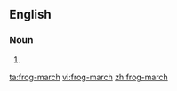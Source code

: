 ==English==

===Noun===
{{en-noun|head=[[frog]]-[[march]]|es}}

# {{alternative spelling of|frog march}}

[[ta:frog-march]]
[[vi:frog-march]]
[[zh:frog-march]]